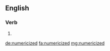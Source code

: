 ==English==

===Verb===
{{head|en|verb form}}

# {{en-past of|numericize}}

[[de:numericized]]
[[fa:numericized]]
[[mg:numericized]]